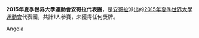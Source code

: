{{Infobox Country at the Universiade
|NOC          = ANG
|year         = 2015
|games        = 2015年夏季
|flagbearer   = 
|sports       = 1
|competitors  = 1
|officials    = 
|gold         = 0
|silver       = 0
|bronze       = 0
|total        = 0
|rank         = 
|appearances  = 
}}
'''2015年夏季世界大學運動會安哥拉代表團'''，是[[安哥拉|安哥拉]]派出的[[2015年夏季世界大學運動會|2015年夏季世界大學運動會]]代表團，共計1人參賽，未獲得任何獎牌。

[[Category:2015年夏季世界大學運動會代表團|Angola]]